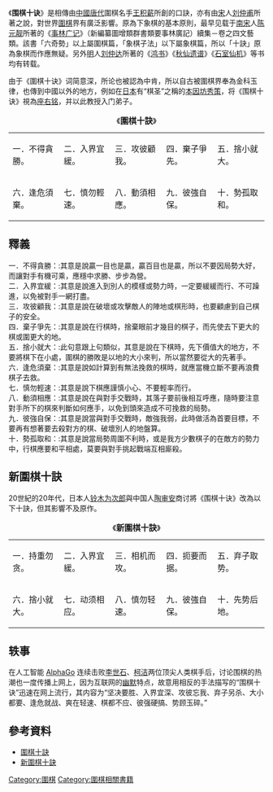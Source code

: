 《'''围棋十诀'''》是相傳由[[中國|中國]][[唐代|唐代]]圍棋名手[[王积薪|王积薪]]所創的口訣，亦有由[[宋代|宋]]人[[刘仲甫|刘仲甫]]所著之說，對世界[[圍棋|圍棋]]界有廣泛影響。原為下象棋的基本原則，最早见载于[[南宋|南宋]]人[[陈元靓|陈元靓]]所著的《[[事林广记|事林广记]]》（新編纂圖增類群書類要事林廣記）續集－卷之四文藝類。該書「六奇勢」以上屬圍棋篇，「象棋子法」以下屬象棋篇，所以「十訣」原為象棋而作應無疑。另外[[明代|明]]人[[刘仲达|刘仲达]]所著的《[[鸿书|鸿书]]》《[[秋仙遗谱|秋仙遗谱]]》《[[石室仙机|石室仙机]]》等书均有转载。

由于《圍棋十诀》词简意深，所论也被認為中肯，所以自古被圍棋界奉為金科玉律，也傳到中國以外的地方，例如在[[日本|日本]]有“棋圣”之稱的[[本因坊秀策|本因坊秀策]]，将《围棋十诀》視為[[座右铭|座右铭]]，并以此教授入门弟子。

{| Class="wikitable" border="1" align="center"
|+《'''圍棋十訣'''》
|- align="center"
|一．不得貪勝。||二．入界宜緩。||三．攻彼顧我。||四．棄子爭先。||五．捨小就大。 
|- align="center"
|六．逢危須棄。||七．慎勿輕速。||八．動須相應。||九．彼強自保。||十．勢孤取和。
|}

==釋義==
;一．不得貪勝：:其意是說贏一目也是贏，贏百目也是贏，所以不要因局勢大好，而讓對手有機可乘，應穩中求勝、步步為營。
;二．入界宜緩：:其意是說進入到別人的模樣或勢力時，一定要緩緩而行、不可躁進，以免被對手一網打盡。
;三．攻彼顧我：:其意是說在破壞或攻擊敵人的陣地或棋形時，也要顧慮到自己棋子的安全。
;四．棄子爭先：:其意是說在行棋時，捨棄眼前才幾目的棋子，而先使去下更大的棋或圍更大的地。
;五．捨小就大：:此句意跟上句類似，其意是說在下棋時，先下價值大的地方，不要將棋下在小處，圍棋的勝敗是以地的大小來判，所以當然要從大的先著手。
;六．逢危須棄：:其意是說如計算到有無法挽救的棋時，就應當機立斷不要再浪費棋子去救。
;七．慎勿輕速：:其意是說下棋應謹慎小心、不要輕率而行。
;八．動須相應：:其意是說在與對手交戰時，其落子要前後相互呼應，隨時要注意對手所下的棋來判斷如何應手，以免到頭來造成不可挽救的局勢。
;九．彼強自保：:其意是說當與對手交戰時，敵強我弱，此時做活為首要目標，不要再有想著要去殺對方的棋、破壞別人的地盤算。
;十．勢孤取和：:其意是說當局勢周圍不利時，或是我方少數棋子的在敵方的勢力中，行棋應要和平相處，莫要與對手挑起戰端互相廝殺。

== 新圍棋十訣 ==
20世紀的20年代，日本人[[铃木为次郎|铃木为次郎]]與中国人[[陶审安|陶审安]]商讨將《围棋十诀》改為以下十訣，但其影響不及原作。

{| Class="wikitable" border="1" align="center"
|+《'''新圍棋十訣'''》
|- align="center"
|一．持重勿贪。||二．入界宜緩。||三．相机而攻。||四．扼要而据。||五．弃子取势。 
|- align="center"
|六．捨小就大。||七．动须相应。||八．慎勿轻速。||九．彼強自保。||十．先势后地。
|}

== 轶事 ==
在人工智能 [[AlphaGo|AlphaGo]] 连续击败[[李世石|李世石]]、[[柯洁|柯洁]]两位顶尖人类棋手后，讨论围棋的热潮也一度传播上网上，因为互联网的[[幽默|幽默]]特点，故意用相反的手法描写的“围棋十诀”迅速在网上流行，其内容为“坚决要胜、入界宜深、攻彼忘我、弃子另杀、大小都要、逢危就战、爽在轻速、棋都不应、彼强硬搞、势顾玉碎。”

== 參考資料 ==
* [https://web.archive.org/web/20070104005036/http://wqshdq.home.shangdu.net/qwys/wqsj.htm 圍棋十訣]
* [http://www.flygo.net/history/wq10.htm 新圍棋十訣]{{Wayback|url=http://www.flygo.net/history/wq10.htm |date=20061016225848 }}

{{圍棋術語}}

[[Category:圍棋|Category:圍棋]]
[[Category:圍棋相關書籍|Category:圍棋相關書籍]]